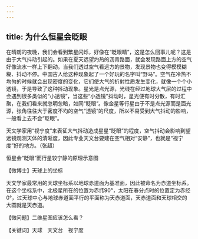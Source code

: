 ```yaml
---
---
---
```

title: 为什么恒星会眨眼
---




在晴朗的夜晚，我们会看到繁星闪烁，好像在“眨眼睛”，这是怎么回事儿呢？这是由于大气抖动引起的。如果在夏天远望灼热的沥青路面，就会发现路面上方的空气好像流水一样上下翻动。当我们透过空气看远方的景物，发现景物也变得模模糊糊、抖动不停。中国古人给这种现象起了一个好玩的名字叫“野马”。空气在冷热不均匀的时候就会出现密度的变化，它们使大气的折射性质发生变化，就像一个个小透镜，于是导致了这种抖动现象。星光是点光源，光线在经过地球大气层的过程中会遇到很多类似的“小透镜”，当这些“小透镜”抖动时，星光便有时分散，有时汇聚，在我们看来就忽明忽暗，如同“眨眼”。像金星等行星由于不是点光源而是面光源，张角往往大于密度不均的空气“透镜”的尺度，所以不易受到大气抖动的影响，一般看上去不会“眨眼”。

天文学家用“视宁度”来表征大气抖动造成星星“眨眼”的程度，空气抖动会影响到望远镜观测天体的清晰度，因此专业天文台要建在空气相对“安静”，也就是“视宁度”好的地方。（张超）

恒星会“眨眼”而行星较宁静的原理示意图





【微博士】天球上的坐标

天文学家最常用的天球坐标系以地球赤道面为基准面，因此被命名为赤道坐标系。在这个坐标系中，北极星所在的位置为赤纬90°，太阳在春分点时的位置定为赤经0°，过天球中心与地球赤道面平行的平面称为天赤道面，天赤道面和天球相交的大圆就是天赤道。

【微问题】二维星图应该怎么看？

【关键词】天球　天文台　视宁度